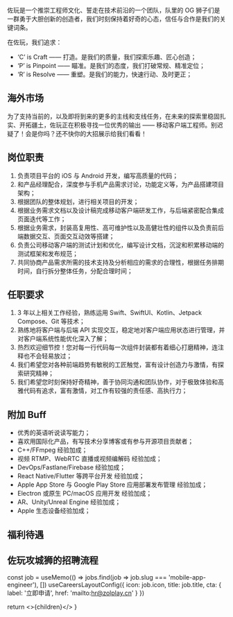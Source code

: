 


<NextSeo title="移动客户端攻城狮" />

佐玩是一个推崇工程师文化、誓走在技术前沿的一个团队，队里的 OG 狮子们是一群勇于大胆创新的创造者，我们时刻保持着好奇的心态，信任与合作是我们的关键词条。

在佐玩，我们追求：

- ‘C’ is Craft —— 打造。是我们的质量，我们探索乐趣、匠心创造；
- ‘P’ is Pinpoint —— 瞄准。是我们的态度，我们打破常规、精准定位；
- ‘R’ is Resolve —— 重塑。是我们的能力，快速行动、及时更正；

## 海外市场

为了支持当前的，以及即将到来的更多的主线和支线任务，在未来的探索里稳固扎实、开拓疆土，佐玩正在积极寻找一位优秀的输出 —— 移动客户端工程师。别迟疑了！会是你吗？还不快你的大招展示给我们看看！

## 岗位职责

1. 负责项目平台的 iOS 与 Android 开发，编写高质量的代码；
2. 和产品经理配合，深度参与手机产品需求讨论，功能定义等，为产品搭建项目架构；
3. 根据团队的整体规划，进行相关项目的开发；
4. 根据业务需求文档以及设计稿完成移动客户端研发工作，与后端紧密配合集成页面迭代等工作；
5. 根据业务需求，封装高复用性、高可维护性以及高健壮性的组件以及负责前后端数据交互、页面交互动效等搭建；
6. 负责公司移动客户端的测试计划和优化，编写设计文档，沉淀和积累移动端的测试框架和发布规范；
7. 共同协商产品需求所需的技术支持及分析相应的需求的合理性，根据任务排期时间，自行拆分整体任务，分配合理时间；

## 任职要求

1. 3 年以上相关工作经验，熟练运用 Swift、SwiftUI、Kotlin、Jetpack Compose、Git 等技术；
2. 熟练地将客户端与后端 API 实现交互，稳定地对客户端应用状态进行管理，并对客户端系统性能优化深入了解；
3. 热烈欢迎细节控！您对每一行代码每一次组件封装都有着细心打磨精神，连注释也不会轻易放过；
4. 我们希望您对各种前端趋势有敏税的工匠触觉，富有设计创造力与激情，有探索研究精神；
5. 我们希望您时刻保持好奇精神，善于协同沟通和团队协作，对于极致体验和高雅代码有追求，富有激情，对工作有较强的责任感、高执行力；

## 附加 Buff

- 优秀的英语听说读写能力；
- 喜欢用国际化产品，有写技术分享博客或有参与开源项目贡献者；
- C++/FFmpeg 经验加成；
- 视频 RTMP、WebRTC 直播或视频编解码 经验加成；
- DevOps/Fastlane/Firebase 经验加成；
- React Native/Flutter 等跨平台开发 经验加成；
- Apple App Store 与 Google Play Store 应用部署发布管理 经验加成；
- Electron 或原生 PC/macOS 应用开发 经验加成；
- AR、Unity/Unreal Engine 经验加成；
- Apple 生态设备经验加成；

## 福利待遇

<Benefits />
<ApplyNow />

## 佐玩攻城狮的招聘流程

<EngineerHiringProcess />

  const job = useMemo(() => jobs.find(job => job.slug === 'mobile-app-engineer'), [])
  useCareersLayoutConfig({
    icon: job.icon,
    title: job.title,
    cta: { label: '立即申请', href: 'mailto:hr@zolplay.cn' }
  })

return <>{children}</>
}
